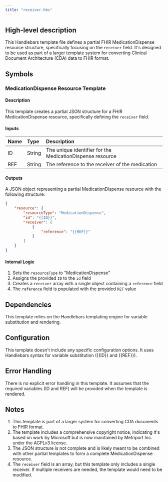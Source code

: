 ```yaml
---
title: "receiver.hbs"
---
```


## High-level description
This Handlebars template file defines a partial FHIR MedicationDispense resource structure, specifically focusing on the `receiver` field. It's designed to be used as part of a larger template system for converting Clinical Document Architecture (CDA) data to FHIR format.

## Symbols

### MedicationDispense Resource Template
#### Description
This template creates a partial JSON structure for a FHIR MedicationDispense resource, specifically defining the `receiver` field.

#### Inputs
| Name | Type | Description |
|:-----|:-----|:------------|
| ID | String | The unique identifier for the MedicationDispense resource |
| REF | String | The reference to the receiver of the medication |

#### Outputs
A JSON object representing a partial MedicationDispense resource with the following structure:
```json
{
    "resource": {
        "resourceType": "MedicationDispense",
        "id": "{{ID}}",
        "receiver": [
            {
                "reference": "{{REF}}"
            }
        ]
    }
}
```

#### Internal Logic
1. Sets the `resourceType` to "MedicationDispense"
2. Assigns the provided `ID` to the `id` field
3. Creates a `receiver` array with a single object containing a `reference` field
4. The `reference` field is populated with the provided `REF` value

## Dependencies
This template relies on the Handlebars templating engine for variable substitution and rendering.

## Configuration
This template doesn't include any specific configuration options. It uses Handlebars syntax for variable substitution ({{ID}} and {{REF}}).

## Error Handling
There is no explicit error handling in this template. It assumes that the required variables (ID and REF) will be provided when the template is rendered.

## Notes
1. This template is part of a larger system for converting CDA documents to FHIR format.
2. The template includes a comprehensive copyright notice, indicating it's based on work by Microsoft but is now maintained by Metriport Inc. under the AGPLv3 license.
3. The JSON structure is not complete and is likely meant to be combined with other partial templates to form a complete MedicationDispense resource.
4. The `receiver` field is an array, but this template only includes a single receiver. If multiple receivers are needed, the template would need to be modified.